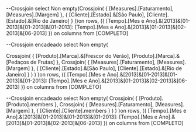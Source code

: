 --Crossjoin
select	Non empty(Crossjoin(
{
[Measures].[Faturamento],
[Measures].[Margem]
},
{
[Cliente].[Estado].&[São Paulo],
[Cliente].[Estado].&[Rio de Janeiro]
} 
		))on rows,
({
[Tempo].[Mes e Ano].&[2013]&[01-2013]&[01-2013]&[01-2013]:
[Tempo].[Mes e Ano].&[2013]&[01-2013]&[02-2013]&[06-2013]
}) on columns
from	[COMPLETO]


--Crossjoin encadeado
select	Non empty(

Crossjoin(
{
[Produto].[Marca].&[Frescor do Verão],
[Produto].[Marca].&[Pedaços de Frutas]
},
			Crossjoin(
			{
			[Measures].[Faturamento],
			[Measures].[Margem]
			},
			{
			[Cliente].[Estado].&[São Paulo],
			[Cliente].[Estado].&[Rio de Janeiro]
			} 
					)
			)
				)on rows,
({
[Tempo].[Mes e Ano].&[2013]&[01-2013]&[01-2013]&[01-2013]:
[Tempo].[Mes e Ano].&[2013]&[01-2013]&[02-2013]&[06-2013]
}) on columns
from	[COMPLETO]




--Crossjoin encadeado
select	Non empty(
Crossjoin(
{
[Produto].[Produto].members
},
			Crossjoin(
			{
			[Measures].[Faturamento],
			[Measures].[Margem]
			},
			{
			[Cliente].[Cliente].members
			} 
					)
			)
				)on rows,
({
[Tempo].[Mes e Ano].&[2013]&[01-2013]&[01-2013]&[01-2013]:
[Tempo].[Mes e Ano].&[2013]&[01-2013]&[02-2013]&[06-2013]
}) on columns
from	[COMPLETO]




